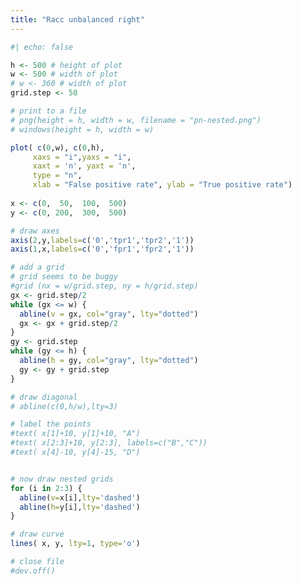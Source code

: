 ```yaml
---
title: "Racc unbalanced right"
---
```



```r
#| echo: false

h <- 500 # height of plot
w <- 500 # width of plot
# w <- 360 # width of plot
grid.step <- 50

# print to a file
# png(height = h, width = w, filename = "pn-nested.png")
# windows(height = h, width = w)

plot( c(0,w), c(0,h),  
     xaxs = "i",yaxs = "i",
     xaxt = 'n', yaxt = 'n',
     type = "n",
     xlab = "False positive rate", ylab = "True positive rate")
     
x <- c(0,  50,  100,  500)
y <- c(0, 200,  300,  500)

# draw axes
axis(2,y,labels=c('0','tpr1','tpr2','1'))
axis(1,x,labels=c('0','fpr1','fpr2','1'))

# add a grid
# grid seems to be buggy
#grid (nx = w/grid.step, ny = h/grid.step)
gx <- grid.step/2
while (gx <= w) {
  abline(v = gx, col="gray", lty="dotted")
  gx <- gx + grid.step/2
}
gy <- grid.step
while (gy <= h) {
  abline(h = gy, col="gray", lty="dotted")
  gy <- gy + grid.step
}

# draw diagonal
# abline(c(0,h/w),lty=3)

# label the points
#text( x[1]+10, y[1]+10, "A")
#text( x[2:3]+10, y[2:3], labels=c("B","C"))
#text( x[4]-10, y[4]-15, "D")


# now draw nested grids
for (i in 2:3) {
  abline(v=x[i],lty='dashed')
  abline(h=y[i],lty='dashed')
}

# draw curve
lines( x, y, lty=1, type='o')

# close file
#dev.off()
```